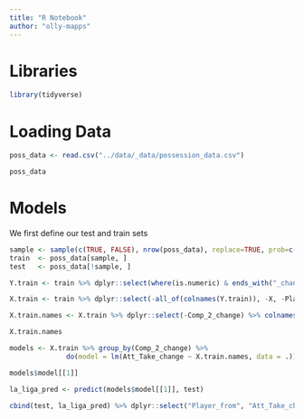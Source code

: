 ```yaml
---
title: "R Notebook"
author: "olly-mapps"
---
```


# Libraries

```r
library(tidyverse)
```

# Loading Data 

```r
poss_data <- read.csv("../data/_data/possession_data.csv")
```

```r
poss_data
```

# Models

We first define our test and train sets

```r
sample <- sample(c(TRUE, FALSE), nrow(poss_data), replace=TRUE, prob=c(0.8,0.2))
train  <- poss_data[sample, ]
test   <- poss_data[!sample, ]
```

```r
Y.train <- train %>% dplyr::select(where(is.numeric) & ends_with("_change"), -Att_Take_change)

X.train <- train %>% dplyr::select(-all_of(colnames(Y.train)), -X, -Player_from)

X.train.names <- X.train %>% dplyr::select(-Comp_2_change) %>% colnames() 

```

```r
X.train.names
```

```r
models <- X.train %>% group_by(Comp_2_change) %>% 
              do(model = lm(Att_Take_change ~ X.train.names, data = .))
```

```r
models$model[[1]]
```
```r
la_liga_pred <- predict(models$model[[1]], test)
```

```r
cbind(test, la_liga_pred) %>% dplyr::select("Player_from", "Att_Take_change", "la_liga_pred")
```

